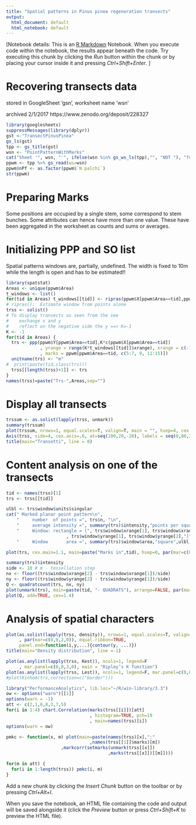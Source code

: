 ```yaml
---
title: "Spatial patterns in Pinus pinea regeneration transects"
output:
  html_document: default
  html_notebook: default
---
```

[Notebook details:
This is an [R Markdown](http://rmarkdown.rstudio.com) Notebook. When you execute code within the notebook, the results appear beneath the code. 
Try executing this chunk by clicking the *Run* button within the chunk or by placing your cursor inside it and pressing *Ctrl+Shift+Enter*. ]

# Recovering transects data
stored in GoogleSheet   'gsn', worksheet name 'wsn'

archived 2/1/2017	https://www.zenodo.org/deposit/228327	

```r
library(googlesheets)
suppressMessages(library(dplyr))
gst <-"TransectPinusPinea" 
gs_ls(gst)
tpp <- gs_title(gst)
wsn <- "PointPatternWithMarks"
cat("Sheet '", wsn, "'", ifelse(wsn %in% gs_ws_ls(tpp),"", "NOT "), "found.")
ppwm <- tpp %>% gs_read(ws=wsn)
ppwm$nPf <- as.factor(ppwm$`N palchi`)
str(ppwm)
```
# Preparing Marks
Some positions are occupied by a single stem, some correspond to stem bunches. Some attributes  can  hence have more than one value. These have been aggregated in the worksheet as counts and sums or averages.

# Initializing PPP and SO list
Spatial patterns windows are, partially, undefined. The width is fixed to 10m while the length is open and has to be estimated!!
```r
library(spatstat)
Areas <- unique(ppwm$Area)
t_windows <- list()
for(tid in Areas) t_windows[[tid]] <- ripras(ppwm$X[ppwm$Area==tid],ppwm$Y[ppwm$Area==tid], shape = "rectangle")
# ripras():  Estimate window from points alone
trss <- solist()
# To display transects as seen from the see
#    exchange x and y
#    reflect on the negative side the y ==> K=-1
K <- -1
for(tid in Areas) {
  trs <- ppp(ppwm$Y[ppwm$Area==tid],K*c(ppwm$X[ppwm$Area==tid])
             , yrange = range(K*t_windows[[tid]]$xrange), xrange = c(-10, 10)
             , marks = ppwm[ppwm$Area==tid, c(5:7, 9, 11:15)])
  unitname(trs) <- "m"
#  print(paste(tid,class(trs)))
  trss[[length(trss)+1]] <- trs
}
names(trss)=paste("Trs-",Areas,sep="")
```

# Display all transects

```r
trssum <- as.solist(lapply(trss, unmark))
summary(trssum)
plot(trssum, nrows=1, equal.scales=T, valign=T, main = "", hsep=4, cex.main=.7)
Axis(trss, side=4, cex.axis=.6, at=seq(100,20,-20), labels = seq(0,80,20))
title(main="Transetti", line = 0)
```


# Content analysis on one of the transects

```r
tid <- names(trss)[1]
trs <- trss[[tid]]

ulbl <- trs$window$units$singular
cat(" Marked planar point pattern\n",
    "     number  of points =", trs$n, "\n",
    "     average intensity =", summary(trs)$intensity,"points per square",ulbl,"\n",
    "     Window: rectangle = [", trs$window$xrange[1], trs$window$xrange[2],"] x ["
                       , trs$window$yrange[1], trs$window$yrange[2],"]",ulbl,"\n",
    "     Window       area =", summary(trs)$window$area,"square",ulbl)

plot(trs, cex.main=1.1, main=paste("Marks in",tid), hsep=0, par(mar=c(0,0,2,0), cex=.6))

summary(trs)$intensity
side <- 10 # m - tessellation step
nx <- floor((trs$window$xrange[2] - trs$window$xrange[1])/side)
ny <- floor((trs$window$yrange[2] - trs$window$yrange[1])/side)
Q <- quadratcount(trs, nx, ny)
plot(unmark(trs), main=paste(tid, "- QUADRATS"), arrange=FALSE, par(mar=c(0,0,2,0)))
plot(Q, add=TRUE, cex=1.4)
```

# Analysis of spatial characters

```r
plot(as.solist(lapply(trss, density)), nrows=1, equal.scales=T, valign=T, main = "", hsep=2, cex.main=.7
     , par(mar=c(0,0,2,0)), equal.ribbon=TRUE,
     panel.end=function(i,y,...){contour(y, ...)})
title(main="Density distribution", line =-1)

plot(as.anylist(lapply(trss, Kest)), ncols=1, legend=F
     , mar.panel=c(0,0,3,0), main = "Ripley’s K function")
plot(as.anylist(lapply(trss, Lest)), ncols=1, legend=F, mar.panel=c(0,0,3,0), main = "Ripley’s L function")
#plot(Kinhom(trs,correction=c("border")))

```

```r
library("PerformanceAnalytics", lib.loc="~/R/win-library/3.3")
ow <- options("warn")[[1]]
options(warn = -1)
att <- c(2,1,6,8,3,7,5)
for(i in 1:4) chart.Correlation(marks(trss[[i]])[att]
                                , histogram=TRUE, pch=19
                                , main=names(trss)[i])
options(warn = ow)

pmkc <- function(x, m) plot(main=paste(names(trss)[x],":"
                                ,names(trss[[1]]$marks)[m])
                     ,markcorr(setmarks(unmark(trss[[x]])
                                       ,marks(trss[[x]])[[m]])))

for(m in att) {
  for(i in 1:length(trss)) pmkc(i, m)
}


```


Add a new chunk by clicking the *Insert Chunk* button on the toolbar or by pressing *Ctrl+Alt+I*.

When you save the notebook, an HTML file containing the code and output will be saved alongside it (click the *Preview* button or press *Ctrl+Shift+K* to preview the HTML file).
